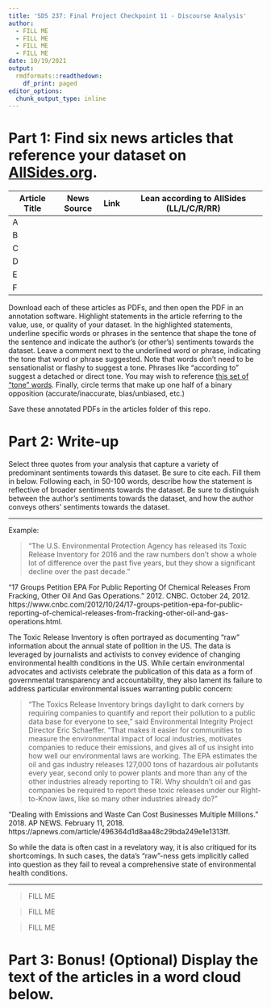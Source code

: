 ```yaml
---
title: 'SDS 237: Final Project Checkpoint 11 - Discourse Analysis'
author:
  - FILL ME
  - FILL ME
  - FILL ME
  - FILL ME
date: 10/19/2021
output: 
  rmdformats::readthedown:
    df_print: paged
editor_options: 
  chunk_output_type: inline
---
```


# Part 1: Find six news articles that reference your dataset on [AllSides.org](https://www.allsides.com/unbiased-balanced-news). 

| Article Title | News Source | Link | Lean according to AllSides (LL/L/C/R/RR) |
|---------------|-------------|------|------------------------------------------|
| A             |             |      |                                          |
| B             |             |      |                                          |
| C             |             |      |                                          |
| D             |             |      |                                          |
| E             |             |      |                                          |
| F             |             |      |                                          |

Download each of these articles as PDFs, and then open the PDF in an annotation software. Highlight statements in the article referring to the value, use, or quality of your dataset. In the highlighted statements, underline specific words or phrases in the sentence that shape the tone of the sentence and indicate the author's (or other's) sentiments towards the dataset. Leave a comment next to the underlined word or phrase, indicating the tone that word or phrase suggested. Note that words don't need to be sensationalist or flashy to suggest a tone. Phrases like "according to"  suggest a detached or direct tone. You may wish to reference [this set of "tone" words](https://www.writerswrite.co.za/155-words-to-describe-an-authors-tone/). Finally, circle terms that make up one half of a binary opposition (accurate/inaccurate, bias/unbiased, etc.)

Save these annotated PDFs in the articles folder of this repo. 

# Part 2: Write-up

Select three quotes from your analysis that capture a variety of predominant sentiments towards this dataset. Be sure to cite each. Fill them in below. Following each, in 50-100 words, describe how the statement is reflective of broader sentiments towards the dataset. Be sure to distinguish between the author's sentiments towards the dataset, and how the author conveys others' sentiments towards the dataset. 

---

Example:

> "The U.S. Environmental Protection Agency has released its Toxic Release Inventory for 2016 and the raw numbers don’t show a whole lot of difference over the past five years, but they show a significant decline over the past decade."

"17 Groups Petition EPA For Public Reporting Of Chemical Releases From Fracking, Other Oil And Gas Operations." 2012. CNBC. October 24, 2012. https://www.cnbc.com/2012/10/24/17-groups-petition-epa-for-public-reporting-of-chemical-releases-from-fracking-other-oil-and-gas-operations.html.

The Toxic Release Inventory is often portrayed as documenting "raw" information about the annual state of polltion in the US. The data is leveraged by journalists and activists to convey evidence of changing environmental health conditions in the US. While certain environmental advocates and activists celebrate the publication of this data as a form of governmental transparency and accountability, they also lament its failure to address particular environmental issues warranting public concern:

> "The Toxics Release Inventory brings daylight to dark corners by requiring companies to quantify and report their pollution to a public data base for everyone to see," said Environmental Integrity Project Director Eric Schaeffer. "That makes it easier for communities to measure the environmental impact of local industries, motivates companies to reduce their emissions, and gives all of us insight into how well our environmental laws are working. The EPA estimates the oil and gas industry releases 127,000 tons of hazardous air pollutants every year, second only to power plants and more than any of the other industries already reporting to TRI. Why shouldn’t oil and gas companies be required to report these toxic releases under our Right-to-Know laws, like so many other industries already do?"

"Dealing with Emissions and Waste Can Cost Businesses Multiple Millions." 2018. AP NEWS. February 11, 2018. https://apnews.com/article/496364d1d8aa48c29bda249e1e1313ff.

So while the data is often cast in a revelatory way, it is also critiqued for its shortcomings. In such cases, the data's "raw"-ness gets implicitly called into question as they fail to reveal a comprehensive state of environmental health conditions. 

---

> FILL ME

> FILL ME

> FILL ME



# Part 3: Bonus! (Optional) Display the text of the articles in a word cloud below. 



